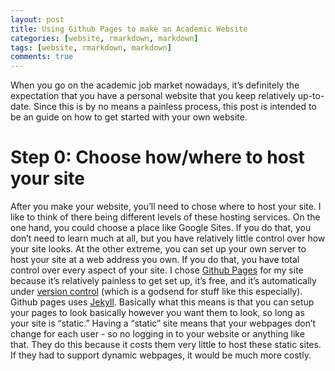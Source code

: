 ```yaml
---
layout: post
title: Using Github Pages to make an Academic Website
categories: [website, rmarkdown, markdown]
tags: [website, rmarkdown, markdown]
comments: true
---
```


When you go on the academic job market nowadays, it's definitely the
expectation that you have a personal website that you keep relatively
up-to-date. Since this is by no means a painless process, this post is
intended to be an guide on how to get started with your own website.

# Step 0: Choose how/where to host your site
After you make your website, you'll need to chose where to host your
site. I like to think of there being different levels of these hosting
services. On the one hand, you could choose a place like Google
Sites. If you do that, you don't need to learn much at all, but you
have relatively little control over how your site looks. At the other
extreme, you can set up your own server to host your site at a
web address you own. If you do that, you have total control over every
aspect of your site. I chose [Github Pages](https://pages.github.com/)
for my site because it's relatively painless to get set up, it's free,
and it's automatically under
[version control](/2015/09/version-control.html) (which is a
godsend for stuff like this especially). Github pages uses
[Jekyll](https://jekyllrb.com/). Basically what this means is that you
can setup your pages to look basically however you want them to look,
so long as your site is "static." Having a "static" site means that
your webpages don't change for each user - so no logging in to your
website or anything like that. They do this because it costs them very
little to host these static sites. If they had to support dynamic
webpages, it would be much more costly.  

